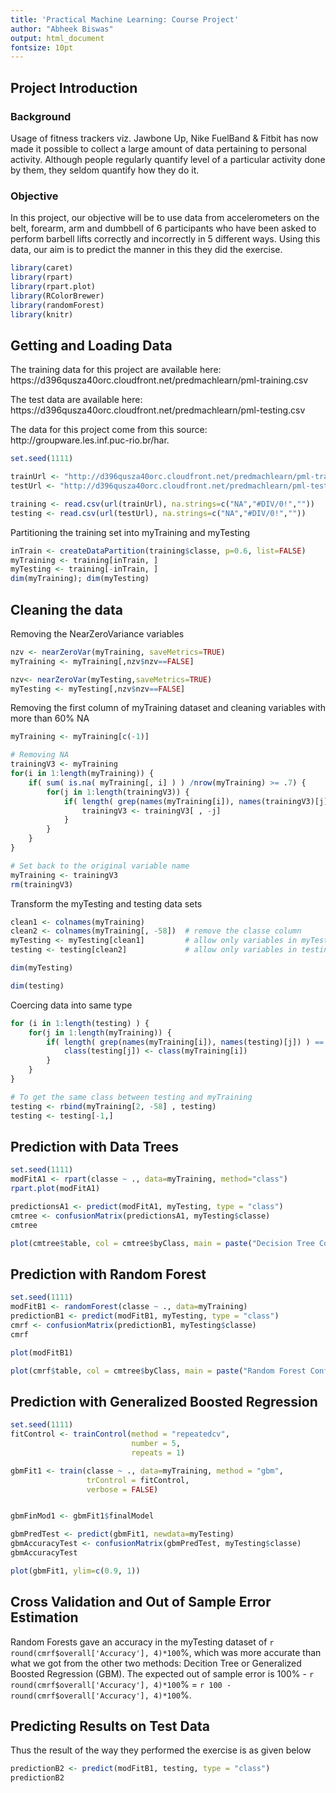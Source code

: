 ```yaml
---
title: 'Practical Machine Learning: Course Project'
author: "Abheek Biswas"
output: html_document
fontsize: 10pt
---
```


## Project Introduction
### Background
Usage of fitness trackers viz. Jawbone Up, Nike FuelBand & Fitbit has now made it possible to collect a large amount of data pertaining to personal activity. Although people regularly quantify level of a particular activity done by them, they seldom quantify how they do it.

### Objective
In this project, our objective will be to use data from accelerometers on the belt, forearm, arm and dumbbell of 6 participants who have been asked to perform barbell lifts correctly and incorrectly in 5 different ways. Using this data, our aim is to predict the manner in this they did the exercise.

```r
library(caret)
library(rpart)
library(rpart.plot)
library(RColorBrewer)
library(randomForest)
library(knitr)
```

## Getting and Loading Data
The training data for this project are available here: https://d396qusza40orc.cloudfront.net/predmachlearn/pml-training.csv

The test data are available here: https://d396qusza40orc.cloudfront.net/predmachlearn/pml-testing.csv

The data for this project come from this source: http://groupware.les.inf.puc-rio.br/har.

```r
set.seed(1111)

trainUrl <- "http://d396qusza40orc.cloudfront.net/predmachlearn/pml-training.csv"
testUrl <- "http://d396qusza40orc.cloudfront.net/predmachlearn/pml-testing.csv"

training <- read.csv(url(trainUrl), na.strings=c("NA","#DIV/0!",""))
testing <- read.csv(url(testUrl), na.strings=c("NA","#DIV/0!",""))
```

Partitioning the training set into myTraining and myTesting
```r
inTrain <- createDataPartition(training$classe, p=0.6, list=FALSE)
myTraining <- training[inTrain, ]
myTesting <- training[-inTrain, ]
dim(myTraining); dim(myTesting)
```

## Cleaning the data
Removing the NearZeroVariance variables

```r
nzv <- nearZeroVar(myTraining, saveMetrics=TRUE)
myTraining <- myTraining[,nzv$nzv==FALSE]

nzv<- nearZeroVar(myTesting,saveMetrics=TRUE)
myTesting <- myTesting[,nzv$nzv==FALSE]
```

Removing the first column of myTraining dataset and cleaning variables with more than 60% NA
```r
myTraining <- myTraining[c(-1)]

# Removing NA 
trainingV3 <- myTraining
for(i in 1:length(myTraining)) {
    if( sum( is.na( myTraining[, i] ) ) /nrow(myTraining) >= .7) {
        for(j in 1:length(trainingV3)) {
            if( length( grep(names(myTraining[i]), names(trainingV3)[j]) ) == 1)  {
                trainingV3 <- trainingV3[ , -j]
            }   
        } 
    }
}

# Set back to the original variable name
myTraining <- trainingV3
rm(trainingV3)
```

Transform the myTesting and testing data sets
```r
clean1 <- colnames(myTraining)
clean2 <- colnames(myTraining[, -58])  # remove the classe column
myTesting <- myTesting[clean1]         # allow only variables in myTesting that are also in myTraining
testing <- testing[clean2]             # allow only variables in testing that are also in myTraining

dim(myTesting)
```

```r
dim(testing)
```

Coercing data into same type
```r
for (i in 1:length(testing) ) {
    for(j in 1:length(myTraining)) {
        if( length( grep(names(myTraining[i]), names(testing)[j]) ) == 1)  {
            class(testing[j]) <- class(myTraining[i])
        }      
    }      
}

# To get the same class between testing and myTraining
testing <- rbind(myTraining[2, -58] , testing)
testing <- testing[-1,]
```

## Prediction with Data Trees
```r
set.seed(1111)
modFitA1 <- rpart(classe ~ ., data=myTraining, method="class")
rpart.plot(modFitA1)
```

```r
predictionsA1 <- predict(modFitA1, myTesting, type = "class")
cmtree <- confusionMatrix(predictionsA1, myTesting$classe)
cmtree
```

```r
plot(cmtree$table, col = cmtree$byClass, main = paste("Decision Tree Confusion Matrix: Accuracy =", round(cmtree$overall['Accuracy'], 4)))
```

## Prediction with Random Forest
```r
set.seed(1111)
modFitB1 <- randomForest(classe ~ ., data=myTraining)
predictionB1 <- predict(modFitB1, myTesting, type = "class")
cmrf <- confusionMatrix(predictionB1, myTesting$classe)
cmrf
```

```r
plot(modFitB1)
```

```r
plot(cmrf$table, col = cmtree$byClass, main = paste("Random Forest Confusion Matrix: Accuracy =", round(cmrf$overall['Accuracy'], 4)))
```

## Prediction with Generalized Boosted Regression
```r
set.seed(1111)
fitControl <- trainControl(method = "repeatedcv",
                           number = 5,
                           repeats = 1)

gbmFit1 <- train(classe ~ ., data=myTraining, method = "gbm",
                 trControl = fitControl,
                 verbose = FALSE)


gbmFinMod1 <- gbmFit1$finalModel

gbmPredTest <- predict(gbmFit1, newdata=myTesting)
gbmAccuracyTest <- confusionMatrix(gbmPredTest, myTesting$classe)
gbmAccuracyTest
```

```r
plot(gbmFit1, ylim=c(0.9, 1))
```

## Cross Validation and Out of Sample Error Estimation
Random Forests gave an accuracy in the myTesting dataset of `r round(cmrf$overall['Accuracy'], 4)*100`%, which was more accurate than what we got from the other two methods: Decition Tree or Generalized Boosted Regression (GBM). The expected out of sample error is 100% - `r round(cmrf$overall['Accuracy'], 4)*100`% = `r 100 - round(cmrf$overall['Accuracy'], 4)*100`%.

## Predicting Results on Test Data
Thus the result of the way they performed the exercise is as given below
```r
predictionB2 <- predict(modFitB1, testing, type = "class")
predictionB2
```

